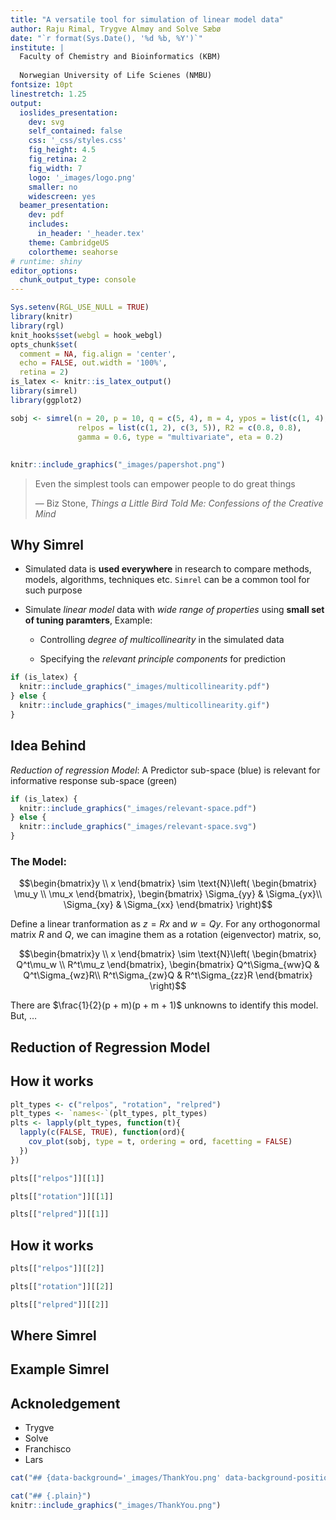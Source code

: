 ```yaml
---
title: "A versatile tool for simulation of linear model data"
author: Raju Rimal, Trygve Almøy and Solve Sæbø
date: "`r format(Sys.Date(), '%d %b, %Y')`"
institute: |
  Faculty of Chemistry and Bioinformatics (KBM)
  
  Norwegian University of Life Scienes (NMBU)
fontsize: 10pt
linestretch: 1.25
output: 
  ioslides_presentation:
    dev: svg
    self_contained: false
    css: '_css/styles.css'
    fig_height: 4.5
    fig_retina: 2
    fig_width: 7
    logo: '_images/logo.png'
    smaller: no
    widescreen: yes
  beamer_presentation:
    dev: pdf
    includes:
      in_header: '_header.tex'
    theme: CambridgeUS
    colortheme: seahorse
# runtime: shiny
editor_options: 
  chunk_output_type: console
---
```



```r
Sys.setenv(RGL_USE_NULL = TRUE)
library(knitr)
library(rgl)
knit_hooks$set(webgl = hook_webgl)
opts_chunk$set(
  comment = NA, fig.align = 'center', 
  echo = FALSE, out.width = '100%',
  retina = 2)
is_latex <- knitr::is_latex_output()
library(simrel)
library(ggplot2)
```

```r
sobj <- simrel(n = 20, p = 10, q = c(5, 4), m = 4, ypos = list(c(1, 4), c(2, 3)),
               relpos = list(c(1, 2), c(3, 5)), R2 = c(0.8, 0.8),
               gamma = 0.6, type = "multivariate", eta = 0.2)
```

## {.flexbox .vcenter .plain}

```r
knitr::include_graphics("_images/papershot.png")
```

<blockquote cite="http://www.imdb.com/character/ch0000672/quotes" id="main-quote">
<p class="quotation">Even the simplest tools can empower people to do great things</p>
<footer>— Biz Stone, <cite>Things a Little Bird Told Me: Confessions of the Creative Mind</cite></footer>
</blockquote>

## Why Simrel {.columns-2 .plain}

\begincols
\begincol{0.5\textwidth}

- Simulated data is __used everywhere__ in research to compare methods, models, algorithms, techniques etc. `Simrel` can be a common tool for such purpose

- Simulate _linear model_ data with _wide range of properties_ using __small set of tuning paramters__, Example:

    * Controlling _degree of multicollinearity_ in the simulated data
    
    * Specifying the _relevant principle components_ for prediction

<div style="break-before: column;"></div>

\endcol
\begincol{0.5\textwidth}

```r
if (is_latex) {
  knitr::include_graphics("_images/multicollinearity.pdf")
} else {
  knitr::include_graphics("_images/multicollinearity.gif")
}
```

\endcol
\endcols

## Idea Behind {.columns-2 .plain}

\begincols
\begincol{0.5\textwidth}

_Reduction of regression Model_: A Predictor sub-space (<span class="blue">blue</span>) is relevant for informative response sub-space (<span class="green">green</span>)

```r
if (is_latex) {
  knitr::include_graphics("_images/relevant-space.pdf")
} else {
  knitr::include_graphics("_images/relevant-space.svg")
}
```

<div style="break-before: column;"></div>

\endcol
\begincol{0.5\textwidth}

<h3>The Model:</h3>
$$\begin{bmatrix}y \\ x \end{bmatrix} \sim \text{N}\left(
\begin{bmatrix}
\mu_y \\ \mu_x
\end{bmatrix}, 
\begin{bmatrix}
\Sigma_{yy} & \Sigma_{yx}\\
\Sigma_{xy} & \Sigma_{xx}
\end{bmatrix}
\right)$$

Define a linear tranformation as $z = Rx$ and $w = Qy$. For any orthogonormal matrix $R$ and $Q$, we can imagine them as a rotation (eigenvector) matrix, so,

$$\begin{bmatrix}y \\ x \end{bmatrix} \sim \text{N}\left(
\begin{bmatrix}
Q^t\mu_w \\ R^t\mu_z
\end{bmatrix}, 
\begin{bmatrix}
Q^t\Sigma_{ww}Q & Q^t\Sigma_{wz}R\\
R^t\Sigma_{zw}Q & R^t\Sigma_{zz}R
\end{bmatrix}
\right)$$

There are $\frac{1}{2}(p + m)(p + m + 1)$ unknowns to identify this model. But, ...

\endcol
\endcols

## Reduction of Regression Model {.columns-2 .plain}

## How it works {.columns-3 .plain}

```r
plt_types <- c("relpos", "rotation", "relpred")
plt_types <- `names<-`(plt_types, plt_types)
plts <- lapply(plt_types, function(t){
  lapply(c(FALSE, TRUE), function(ord){
    cov_plot(sobj, type = t, ordering = ord, facetting = FALSE)
  })
})
```


\begincols
\begincol{0.32\textwidth}

```r
plts[["relpos"]][[1]]
```

<div style="break-before: column;"></div>
\endcol
\begincol{0.32\textwidth}

```r
plts[["rotation"]][[1]]
```

<div style="break-before: column;"></div>
\endcol
\begincol{0.32\textwidth}

```r
plts[["relpred"]][[1]]
```

\endcol
\endcols

## How it works {.columns-3 .plain}

\begincols
\begincol{0.32\textwidth}

```r
plts[["relpos"]][[2]]
```

<div style="break-before: column;"></div>
\endcol
\begincol{0.32\textwidth}

```r
plts[["rotation"]][[2]]
```

<div style="break-before: column;"></div>
\endcol
\begincol{0.32\textwidth}

```r
plts[["relpred"]][[2]]
```

\endcol
\endcols

## Where Simrel {.plain}


## Example Simrel {.plain}

## Acknoledgement {.plain}
- Trygve
- Solve
- Franchisco
- Lars


```r
cat("## {data-background='_images/ThankYou.png' data-background-position='center' data-background-size='100% 100%' .plain}")
```


```r
cat("## {.plain}")
knitr::include_graphics("_images/ThankYou.png")
```
